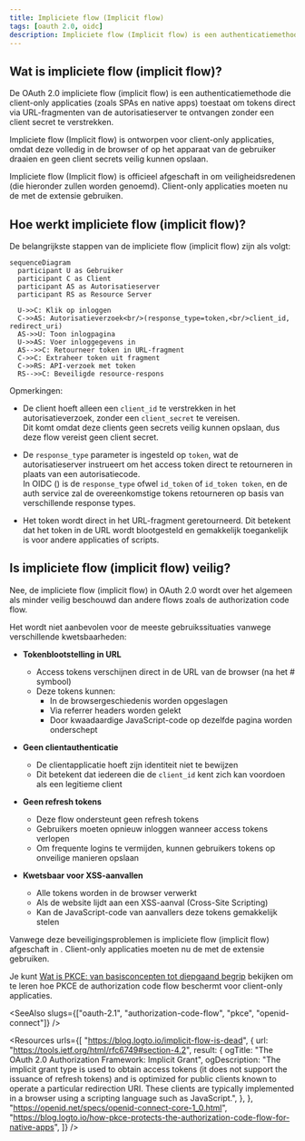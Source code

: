 ```yaml
---
title: Impliciete flow (Implicit flow)
tags: [oauth 2.0, oidc]
description: Impliciete flow (Implicit flow) is een authenticatiemethode die client-only applicaties (zoals SPAs en native apps) toestaat om tokens direct via URL-fragmenten van de autorisatieserver te ontvangen zonder een client secret te verstrekken.
---
```


## Wat is impliciete flow (implicit flow)?

De OAuth 2.0 impliciete flow (implicit flow) is een authenticatiemethode die client-only applicaties (zoals SPAs en native apps) toestaat om tokens direct via URL-fragmenten van de autorisatieserver te ontvangen zonder een client secret te verstrekken.

Impliciete flow (Implicit flow) is ontworpen voor client-only applicaties, omdat deze volledig in de browser of op het apparaat van de gebruiker draaien en geen client secrets veilig kunnen opslaan.

Impliciete flow (Implicit flow) is officieel afgeschaft in <Ref slug="oauth-2.1" /> om veiligheidsredenen (die hieronder zullen worden genoemd). Client-only applicaties moeten nu de <Ref slug="authorization-code-flow" /> met de <Ref slug="pkce" /> extensie gebruiken.

## Hoe werkt impliciete flow (implicit flow)?

De belangrijkste stappen van de impliciete flow (implicit flow) zijn als volgt:

```mermaid
sequenceDiagram
  participant U as Gebruiker
  participant C as Client
  participant AS as Autorisatieserver
  participant RS as Resource Server

  U->>C: Klik op inloggen
  C->>AS: Autorisatieverzoek<br/>(response_type=token,<br/>client_id, redirect_uri)
  AS->>U: Toon inlogpagina
  U->>AS: Voer inloggegevens in
  AS-->>C: Retourneer token in URL-fragment
  C->>C: Extraheer token uit fragment
  C->>RS: API-verzoek met token
  RS-->>C: Beveiligde resource-respons
```

Opmerkingen:

- De client hoeft alleen een `client_id` te verstrekken in het autorisatieverzoek, zonder een `client_secret` te vereisen.  
  Dit komt omdat deze clients geen secrets veilig kunnen opslaan, dus deze flow vereist geen client secret.

- De `response_type` parameter is ingesteld op `token`, wat de autorisatieserver instrueert om het access token direct te retourneren in plaats van een autorisatiecode.  
  In OIDC (<Ref slug="openid-connect" />) is de `response_type` ofwel `id_token` of `id_token token`, en de auth service zal de overeenkomstige tokens retourneren op basis van verschillende response types.

- Het token wordt direct in het URL-fragment geretourneerd. Dit betekent dat het token in de URL wordt blootgesteld en gemakkelijk toegankelijk is voor andere applicaties of scripts.

## Is impliciete flow (implicit flow) veilig?

Nee, de impliciete flow (implicit flow) in OAuth 2.0 wordt over het algemeen als minder veilig beschouwd dan andere flows zoals de authorization code flow.

Het wordt niet aanbevolen voor de meeste gebruikssituaties vanwege verschillende kwetsbaarheden:

- **Tokenblootstelling in URL**
   - Access tokens verschijnen direct in de URL van de browser (na het # symbool)
   - Deze tokens kunnen:
     - In de browsergeschiedenis worden opgeslagen
     - Via referrer headers worden gelekt
     - Door kwaadaardige JavaScript-code op dezelfde pagina worden onderschept

- **Geen clientauthenticatie**
   - De clientapplicatie hoeft zijn identiteit niet te bewijzen
   - Dit betekent dat iedereen die de `client_id` kent zich kan voordoen als een legitieme client

- **Geen refresh tokens**
   - Deze flow ondersteunt geen refresh tokens
   - Gebruikers moeten opnieuw inloggen wanneer access tokens verlopen
   - Om frequente logins te vermijden, kunnen gebruikers tokens op onveilige manieren opslaan

- **Kwetsbaar voor XSS-aanvallen**
   - Alle tokens worden in de browser verwerkt
   - Als de website lijdt aan een XSS-aanval (Cross-Site Scripting)
   - Kan de JavaScript-code van aanvallers deze tokens gemakkelijk stelen

Vanwege deze beveiligingsproblemen is impliciete flow (implicit flow) afgeschaft in <Ref slug="oauth-2.1" />. Client-only applicaties moeten nu de <Ref slug="authorization-code-flow" /> met de <Ref slug="pkce" /> extensie gebruiken.

Je kunt [Wat is PKCE: van basisconcepten tot diepgaand begrip](https://blog.logto.io/how-pkce-protects-the-authorization-code-flow-for-native-apps) bekijken om te leren hoe PKCE de authorization code flow beschermt voor client-only applicaties.

<SeeAlso
  slugs={["oauth-2.1", "authorization-code-flow", "pkce", "openid-connect"]}
/>

<Resources
  urls={[
    "https://blog.logto.io/implicit-flow-is-dead",
    {
      url: "https://tools.ietf.org/html/rfc6749#section-4.2",
      result: {
        ogTitle: "The OAuth 2.0 Authorization Framework: Implicit Grant",
        ogDescription:
          "The implicit grant type is used to obtain access tokens (it does not support the issuance of refresh tokens) and is optimized for public clients known to operate a particular redirection URI. These clients are typically implemented in a browser using a scripting language such as JavaScript.",
      },
    },
    "https://openid.net/specs/openid-connect-core-1_0.html",
    "https://blog.logto.io/how-pkce-protects-the-authorization-code-flow-for-native-apps",
  ]}
/>